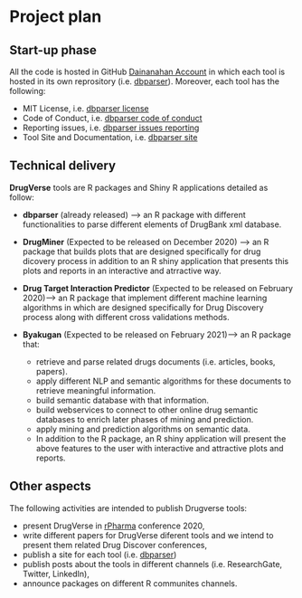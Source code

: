 # Project plan

## Start-up phase
<!--
Covering the planning phase, this section should provide a relatively detailed plan of how work will start on the project. This section is important because projects need to get up and running quickly.


 - [ ] Setting up collaboration platform inc. code for contributors etc.
 - [ ] Licence decisions
 - [ ] Reporting framework
-->
All the code is hosted in GitHub [Dainanahan Account](https://github.com/Dainanahan) in which each tool is hosted in its own reprository (i.e. [dbparser](https://github.com/Dainanahan/dbparser)). Moreover, each tool has the following:

- MIT License, i.e. [dbparser license](https://github.com/Dainanahan/dbparser/blob/master/LICENSE)
- Code of Conduct, i.e. [dbparser code of conduct](https://github.com/Dainanahan/dbparser/blob/master/CODE_OF_CONDUCT.md)
- Reporting issues, i.e. [dbparser issues reporting](https://github.com/Dainanahan/dbparser/issues)
- Tool Site and Documentation, i.e. [dbparser site](https://dainanahan.github.io/dbparser/index.html)

## Technical delivery
<!--
Covering the actual delivery of the project this section should provide at least a high-level the implementation. 

Including target dates is really important as you need to be committed and the ISC need to have a means of tracking delivery
-->
**DrugVerse** tools are R packages and Shiny R applications detailed as follow:

- **dbparser** (already released) --> an R package with different functionalities to parse different elements of DrugBank xml database.
- **DrugMiner** (Expected to be released on December 2020) --> an R package that builds plots that are designed specifically for drug dicovery process in addition to an R shiny application that presents this plots and reports in an interactive and atrractive way.
- **Drug Target Interaction Predictor** (Expected to be released on February 2020)--> an R package that implement different machine learning algorithms in which are designed specifically for Drug Discovery process along with different cross validations methods.
- **Byakugan** (Expected to be released on February 2021)--> an R package that:

  - retrieve and parse related drugs documents (i.e. articles, books, papers).
  - apply different NLP and semantic algorithms for these documents to retrieve meaningful information.
  - build semantic database with that information.
  - build webservices to connect to other online drug semantic databases to enrich later phases of mining and prediction.
  - apply mining and prediction algorithms on semantic data.
  - In addition to the R package, an R shiny application will present the above features to the user with interactive and attractive plots and reports.

## Other aspects
The following activities are intended to publish Drugverse tools:

- present DrugVerse in [rPharma](http://rinpharma.com/) conference 2020,
- write different papers for DrugVerse diferent tools and we intend to present them related Drug Discover conferences,
- publish a site for each tool (i.e. [dbparser](https://dainanahan.github.io/dbparser/index.html))
- publish posts about the tools in different channels (i.e. ResearchGate, Twitter, LinkedIn),
- announce packages on different R communites channels.
<!--
Covering non-technical activities like on-going publicity, paper preparation, discussion groups etc. that might be required to facilitate successful delivery of the project.

 - [ ] Announcement post
 - [ ] Delivery blog post
 - [ ] Twitter
 - [ ] UseR!
 - [ ] ISC meetings
-->
